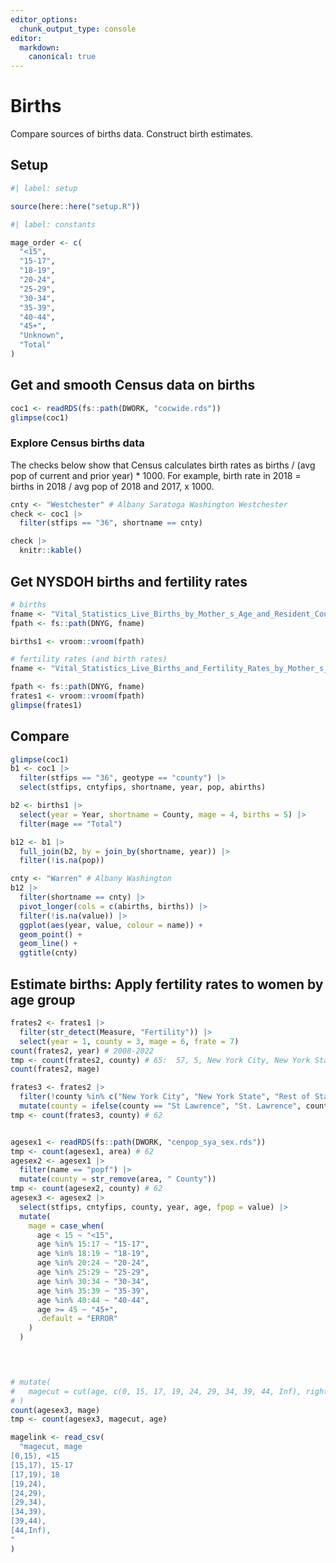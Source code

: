 ```yaml
---
editor_options: 
  chunk_output_type: console
editor:
  markdown:
    canonical: true  
---
```


# Births

Compare sources of births data.
Construct birth estimates.

## Setup
```r
#| label: setup

source(here::here("setup.R"))
```


```r
#| label: constants

mage_order <- c(
  "<15",
  "15-17",
  "18-19",
  "20-24",
  "25-29",
  "30-34",
  "35-39",
  "40-44",
  "45+",
  "Unknown",
  "Total"
)


```

## Get and smooth Census data on births

```r

coc1 <- readRDS(fs::path(DWORK, "cocwide.rds"))
glimpse(coc1)


```

### Explore Census births data

The checks below show that Census calculates birth rates as births / (avg pop of current and prior year) * 1000.
For example, birth rate in 2018 = births in 2018 / avg pop of 2018 and 2017, x 1000.

```r
cnty <- "Westchester" # Albany Saratoga Washington Westchester
check <- coc1 |>
  filter(stfips == "36", shortname == cnty)

check |>
  knitr::kable()

```


## Get NYSDOH births and fertility rates

```r

# births
fname <- "Vital_Statistics_Live_Births_by_Mother_s_Age_and_Resident_County__Beginning_2008_20250616.csv"
fpath <- fs::path(DNYG, fname)

births1 <- vroom::vroom(fpath)

```

```r

# fertility rates (and birth rates)
fname <- "Vital_Statistics_Live_Births_and_Fertility_Rates_by_Mother_s_Age_and_County__Beginning_2008_20250616.csv"

fpath <- fs::path(DNYG, fname)
frates1 <- vroom::vroom(fpath)
glimpse(frates1)

```

## Compare

```r

glimpse(coc1)
b1 <- coc1 |>
  filter(stfips == "36", geotype == "county") |>
  select(stfips, cntyfips, shortname, year, pop, abirths)

b2 <- births1 |>
  select(year = Year, shortname = County, mage = 4, births = 5) |>
  filter(mage == "Total")

b12 <- b1 |>
  full_join(b2, by = join_by(shortname, year)) |>
  filter(!is.na(pop))

cnty <- "Warren" # Albany Washington
b12 |>
  filter(shortname == cnty) |>
  pivot_longer(cols = c(abirths, births)) |>
  filter(!is.na(value)) |>
  ggplot(aes(year, value, colour = name)) +
  geom_point() +
  geom_line() +
  ggtitle(cnty)

```

## Estimate births: Apply fertility rates to women by age group

```r

frates2 <- frates1 |>
  filter(str_detect(Measure, "Fertility")) |>
  select(year = 1, county = 3, mage = 6, frate = 7)
count(frates2, year) # 2008-2022
tmp <- count(frates2, county) # 65:  57, 5, New York City, New York State, Rest of State; "St Lawrence" no period
count(frates2, mage)

frates3 <- frates2 |>
  filter(!county %in% c("New York City", "New York State", "Rest of State")) |>
  mutate(county = ifelse(county == "St Lawrence", "St. Lawrence", county))
tmp <- count(frates3, county) # 62


agesex1 <- readRDS(fs::path(DWORK, "cenpop_sya_sex.rds"))
tmp <- count(agesex1, area) # 62
agesex2 <- agesex1 |>
  filter(name == "popf") |>
  mutate(county = str_remove(area, " County"))
tmp <- count(agesex2, county) # 62
agesex3 <- agesex2 |>
  select(stfips, cntyfips, county, year, age, fpop = value) |>
  mutate(
    mage = case_when(
      age < 15 ~ "<15",
      age %in% 15:17 ~ "15-17",
      age %in% 18:19 ~ "18-19",
      age %in% 20:24 ~ "20-24",
      age %in% 25:29 ~ "25-29",
      age %in% 30:34 ~ "30-34",
      age %in% 35:39 ~ "35-39",
      age %in% 40:44 ~ "40-44",
      age >= 45 ~ "45+",
      .default = "ERROR"
    )
  )



  
# mutate(
#   magecut = cut(age, c(0, 15, 17, 19, 24, 29, 34, 39, 44, Inf), right = FALSE)
# )
count(agesex3, mage)
tmp <- count(agesex3, magecut, age)

magelink <- read_csv(
  "magecut, mage
[0,15), <15
[15,17), 15-17
[17,19), 18
[19,24), 
[24,29), 
[29,34), 
[34,39), 
[39,44), 
[44,Inf), 
"
)

```

